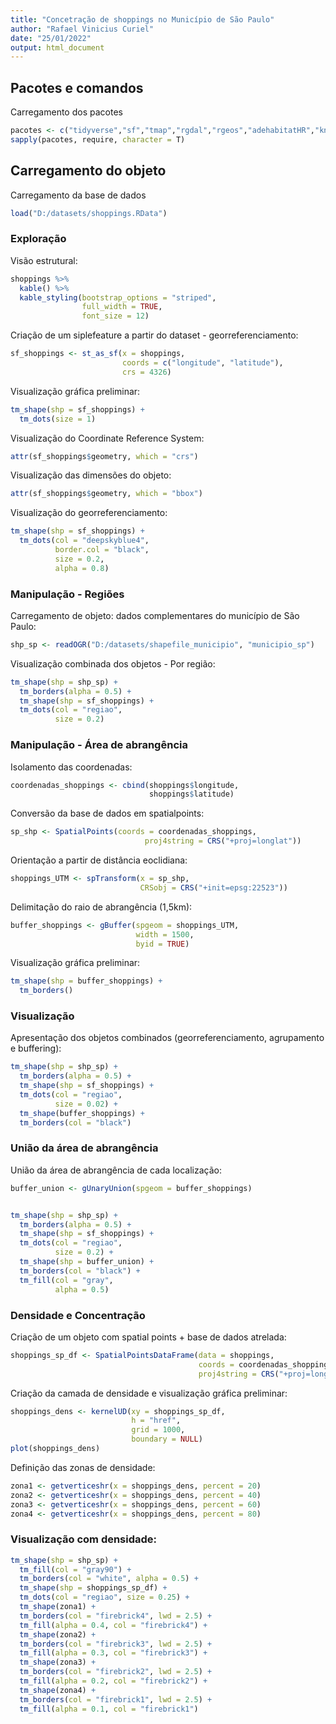 ```yaml
---
title: "Concetração de shoppings no Município de São Paulo"
author: "Rafael Vinicius Curiel"
date: "25/01/2022"
output: html_document
---
```


## Pacotes e comandos

Carregamento dos pacotes  
```r
pacotes <- c("tidyverse","sf","tmap","rgdal","rgeos","adehabitatHR","knitr","kableExtra")
sapply(pacotes, require, character = T) 
```


## Carregamento do objeto

Carregamento da base de dados
```r
load("D:/datasets/shoppings.RData")
```



### Exploração

Visão estrutural:
```r
shoppings %>% 
  kable() %>%
  kable_styling(bootstrap_options = "striped", 
                full_width = TRUE, 
                font_size = 12)
```


Criação de um siplefeature a partir do dataset - georreferenciamento:
```r
sf_shoppings <- st_as_sf(x = shoppings, 
                         coords = c("longitude", "latitude"), 
                         crs = 4326)
```


Visualização gráfica preliminar:
```r
tm_shape(shp = sf_shoppings) + 
  tm_dots(size = 1)
```


Visualização do Coordinate Reference System:
```r
attr(sf_shoppings$geometry, which = "crs")
```


Visualização das dimensões do objeto:
```r
attr(sf_shoppings$geometry, which = "bbox")
```


Visualização do georreferenciamento:
```r
tm_shape(shp = sf_shoppings) + 
  tm_dots(col = "deepskyblue4", 
          border.col = "black", 
          size = 0.2, 
          alpha = 0.8)
```



### Manipulação - Regiões

Carregamento de objeto: dados complementares do município de São Paulo:
```r
shp_sp <- readOGR("D:/datasets/shapefile_municipio", "municipio_sp")
```


Visualização combinada dos objetos - Por região:
```r
tm_shape(shp = shp_sp) + 
  tm_borders(alpha = 0.5) +
  tm_shape(shp = sf_shoppings) + 
  tm_dots(col = "regiao", 
          size = 0.2)
```



### Manipulação - Área de abrangência

Isolamento das coordenadas:
```r
coordenadas_shoppings <- cbind(shoppings$longitude,
                               shoppings$latitude)
```


Conversão da base de dados em spatialpoints:
```r
sp_shp <- SpatialPoints(coords = coordenadas_shoppings,
                              proj4string = CRS("+proj=longlat"))
```


Orientação a partir de distância eoclidiana:
```r
shoppings_UTM <- spTransform(x = sp_shp,
                             CRSobj = CRS("+init=epsg:22523"))
```


Delimitação do raio de abrangência (1,5km):
```r
buffer_shoppings <- gBuffer(spgeom = shoppings_UTM, 
                            width = 1500, 
                            byid = TRUE)
```


Visualização gráfica preliminar:
```r
tm_shape(shp = buffer_shoppings) + 
  tm_borders()
```



### Visualização

Apresentação dos objetos combinados (georreferenciamento, agrupamento e buffering):
```r
tm_shape(shp = shp_sp) + 
  tm_borders(alpha = 0.5) +
  tm_shape(shp = sf_shoppings) + 
  tm_dots(col = "regiao", 
          size = 0.02) +
  tm_shape(buffer_shoppings) + 
  tm_borders(col = "black") 
```



### União da área de abrangência

União da área de abrangência de cada localização: 
```r
buffer_union <- gUnaryUnion(spgeom = buffer_shoppings)


tm_shape(shp = shp_sp) + 
  tm_borders(alpha = 0.5) +
  tm_shape(shp = sf_shoppings) + 
  tm_dots(col = "regiao", 
          size = 0.2) +
  tm_shape(shp = buffer_union) + 
  tm_borders(col = "black") + 
  tm_fill(col = "gray",
          alpha = 0.5)
```



### Densidade e Concentração

Criação de um objeto com spatial points + base de dados atrelada:
```r
shoppings_sp_df <- SpatialPointsDataFrame(data = shoppings,
                                          coords = coordenadas_shoppings,
                                          proj4string = CRS("+proj=longlat"))
```


Criação da camada de densidade e visualização gráfica preliminar:
```r
shoppings_dens <- kernelUD(xy = shoppings_sp_df,
                           h = "href",
                           grid = 1000,
                           boundary = NULL)
plot(shoppings_dens)
```


Definição das zonas de densidade:
```r
zona1 <- getverticeshr(x = shoppings_dens, percent = 20) 
zona2 <- getverticeshr(x = shoppings_dens, percent = 40) 
zona3 <- getverticeshr(x = shoppings_dens, percent = 60) 
zona4 <- getverticeshr(x = shoppings_dens, percent = 80)
```


### Visualização com densidade:

```r
tm_shape(shp = shp_sp) + 
  tm_fill(col = "gray90") + 
  tm_borders(col = "white", alpha = 0.5) + 
  tm_shape(shp = shoppings_sp_df) + 
  tm_dots(col = "regiao", size = 0.25) + 
  tm_shape(zona1) + 
  tm_borders(col = "firebrick4", lwd = 2.5) +
  tm_fill(alpha = 0.4, col = "firebrick4") + 
  tm_shape(zona2) + 
  tm_borders(col = "firebrick3", lwd = 2.5) + 
  tm_fill(alpha = 0.3, col = "firebrick3") + 
  tm_shape(zona3) + 
  tm_borders(col = "firebrick2", lwd = 2.5) + 
  tm_fill(alpha = 0.2, col = "firebrick2") +
  tm_shape(zona4) + 
  tm_borders(col = "firebrick1", lwd = 2.5) + 
  tm_fill(alpha = 0.1, col = "firebrick1")
```

